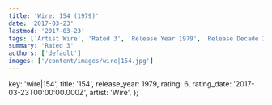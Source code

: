 ```yaml
---
title: 'Wire: 154 (1979)'
date: '2017-03-23'
lastmod: '2017-03-23'
tags: ['Artist Wire', 'Rated 3', 'Release Year 1979', 'Release Decade 1970']
summary: 'Rated 3'
authors: ['default']
images: ['/content/images/wire|154.jpg']
---
```


  key: 'wire|154',
  title: '154',
  release_year: 1979,
  rating: 6,
  rating_date: '2017-03-23T00:00:00.000Z',
  artist: 'Wire',
};

<MusicRating data={data} />
